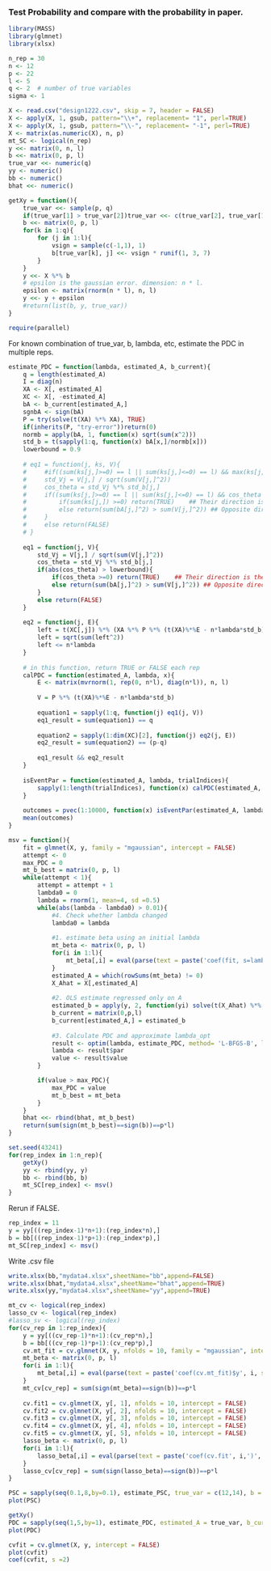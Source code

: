 ### Test Probability and compare with the probability in paper.
```r
library(MASS)
library(glmnet)
library(xlsx)
```

```r
n_rep = 30
n <- 12
p <- 22
l <- 5
q <- 2  # number of true variables
sigma <- 1

X <- read.csv("design1222.csv", skip = 7, header = FALSE)
X <- apply(X, 1, gsub, pattern="\\+", replacement= "1", perl=TRUE)
X <- apply(X, 1, gsub, pattern="\\-", replacement= "-1", perl=TRUE)
X <- matrix(as.numeric(X), n, p)
mt_SC <- logical(n_rep)
y <<- matrix(0, n, l)
b <<- matrix(0, p, l)
true_var <<- numeric(q)
yy <- numeric()
bb <- numeric()
bhat <<- numeric()
```

```r
getXy = function(){
    true_var <<- sample(p, q) 
    if(true_var[1] > true_var[2])true_var <<- c(true_var[2], true_var[1])
    b <<- matrix(0, p, l)
    for(k in 1:q){
        for (j in 1:l){
            vsign = sample(c(-1,1), 1)
            b[true_var[k], j] <<- vsign * runif(1, 3, 7)
        }
    }
    y <<- X %*% b
    # epsilon is the gaussian error. dimension: n * l.
    epsilon <- matrix(rnorm(n * l), n, l)
    y <<- y + epsilon
    #return(list(b, y, true_var))
}
```


```r
require(parallel)
```

For known combination of true_var, b, lambda, etc, estimate the PDC in multiple reps.
```r
estimate_PDC = function(lambda, estimated_A, b_current){
    q = length(estimated_A)
    I = diag(n)
    XA <- X[, estimated_A]
    XC <- X[, -estimated_A]
    bA <- b_current[estimated_A,]
    sgnbA <- sign(bA)
    P = try(solve(t(XA) %*% XA), TRUE)
    if(inherits(P, "try-error"))return(0)
    normb = apply(bA, 1, function(x) sqrt(sum(x^2)))
    std_b = t(sapply(1:q, function(x) bA[x,]/normb[x]))
    lowerbound = 0.9
    
    # eq1 = function(j, ks, V){
    #     #if((sum(ks[j,]>=0) == l || sum(ks[j,]<=0) == l) && max(ks[j,])-min(ks[j,]) < sigma){
    #     std_Vj = V[j,] / sqrt(sum(V[j,]^2))
    #     cos_theta = std_Vj %*% std_b[j,]
    #     if((sum(ks[j,]>=0) == l || sum(ks[j,]<=0) == l) && cos_theta > lowerbou){
    #         if(sum(ks[j,]) >=0) return(TRUE)    ## Their direction is the same
    #         else return(sum(bA[j,]^2) > sum(V[j,]^2)) ## Opposite direction
    #     }
    #     else return(FALSE)
    # }
    
    eq1 = function(j, V){
        std_Vj = V[j,] / sqrt(sum(V[j,]^2))
        cos_theta = std_Vj %*% std_b[j,]
        if(abs(cos_theta) > lowerbound){
            if(cos_theta >=0) return(TRUE)    ## Their direction is the same
            else return(sum(bA[j,]^2) > sum(V[j,]^2)) ## Opposite direction
        }
        else return(FALSE)
    }
    
    eq2 = function(j, E){
        left = t(XC[,j]) %*% (XA %*% P %*% (t(XA)%*%E - n*lambda*std_b) - E )
        left = sqrt(sum(left^2))
        left <= n*lambda
    }
    
    # in this function, return TRUE or FALSE each rep
    calPDC = function(estimated_A, lambda, x){
        E <- matrix(mvrnorm(1, rep(0, n*l), diag(n*l)), n, l) 
        
        V = P %*% (t(XA)%*%E - n*lambda*std_b)
        
        equation1 = sapply(1:q, function(j) eq1(j, V))
        eq1_result = sum(equation1) == q
        
        equation2 = sapply(1:dim(XC)[2], function(j) eq2(j, E))
        eq2_result = sum(equation2) == (p-q)
        
        eq1_result && eq2_result
    }
    
    isEventPar = function(estimated_A, lambda, trialIndices){
        sapply(1:length(trialIndices), function(x) calPDC(estimated_A, lambda, x))
    }
    
    outcomes = pvec(1:10000, function(x) isEventPar(estimated_A, lambda, x))
    mean(outcomes)
}
```


```r
msv = function(){
    fit = glmnet(X, y, family = "mgaussian", intercept = FALSE)
    attempt <- 0
    max_PDC = 0
    mt_b_best = matrix(0, p, l)
    while(attempt < 1){
        attempt = attempt + 1
        lambda0 = 0
        lambda = rnorm(1, mean=4, sd =0.5)
        while(abs(lambda - lambda0) > 0.01){
            #4. Check whether lambda changed
            lambda0 = lambda
            
            #1. estimate beta using an initial lambda
            mt_beta <- matrix(0, p, l)
            for(i in 1:l){
                mt_beta[,i] = eval(parse(text = paste('coef(fit, s=lambda0)$y', i, sep='')))[-1,] 
            }
            estimated_A = which(rowSums(mt_beta) != 0)
            X_Ahat = X[,estimated_A]
            
            #2. OLS estimate regressed only on A 
            estimated_b = apply(y, 2, function(yi) solve(t(X_Ahat) %*% X_Ahat) %*% t(X_Ahat) %*% yi)
            b_current = matrix(0,p,l)
            b_current[estimated_A,] = estimated_b
            
            #3. Calculate PDC and approximate lambda_opt
            result <- optim(lambda, estimate_PDC, method= 'L-BFGS-B', lower = 0, control=list(fnscale=-1), estimated_A = estimated_A, b_current = b_current)
            lambda <- result$par
            value <- result$value
        }

        if(value > max_PDC){
            max_PDC = value
            mt_b_best = mt_beta
        }
    }
    bhat <<- rbind(bhat, mt_b_best)
    return(sum(sign(mt_b_best)==sign(b))==p*l)
}
```


```r
set.seed(43241)
for(rep_index in 1:n_rep){
    getXy()
    yy <- rbind(yy, y)
    bb <- rbind(bb, b)
    mt_SC[rep_index] <- msv()
} 
```

Rerun if FALSE.
```r
rep_index = 11
y = yy[((rep_index-1)*n+1):(rep_index*n),]
b = bb[((rep_index-1)*p+1):(rep_index*p),]
mt_SC[rep_index] <- msv()
```

Write .csv file
```r
write.xlsx(bb,"mydata4.xlsx",sheetName="bb",append=FALSE)
write.xlsx(bhat,"mydata4.xlsx",sheetName="bhat",append=TRUE)
write.xlsx(yy,"mydata4.xlsx",sheetName="yy",append=TRUE)
```


```r
mt_cv <- logical(rep_index)
lasso_cv <- logical(rep_index)
#lasso_sv <- logical(rep_index)
for(cv_rep in 1:rep_index){
    y = yy[((cv_rep-1)*n+1):(cv_rep*n),]
    b = bb[((cv_rep-1)*p+1):(cv_rep*p),]
    cv.mt_fit = cv.glmnet(X, y, nfolds = 10, family = "mgaussian", intercept = FALSE)
    mt_beta <- matrix(0, p, l)
    for(i in 1:l){
        mt_beta[,i] = eval(parse(text = paste('coef(cv.mt_fit)$y', i, sep='')))[-1,] 
    }
    mt_cv[cv_rep] = sum(sign(mt_beta)==sign(b))==p*l
    
    cv.fit1 = cv.glmnet(X, y[, 1], nfolds = 10, intercept = FALSE)
    cv.fit2 = cv.glmnet(X, y[, 2], nfolds = 10, intercept = FALSE)
    cv.fit3 = cv.glmnet(X, y[, 3], nfolds = 10, intercept = FALSE)
    cv.fit4 = cv.glmnet(X, y[, 4], nfolds = 10, intercept = FALSE)
    cv.fit5 = cv.glmnet(X, y[, 5], nfolds = 10, intercept = FALSE)
    lasso_beta <- matrix(0, p, l)
    for(i in 1:l){
        lasso_beta[,i] = eval(parse(text = paste('coef(cv.fit', i,')', sep='')))[-1,]
    }
    lasso_cv[cv_rep] = sum(sign(lasso_beta)==sign(b))==p*l
}
```











```r
PSC = sapply(seq(0.1,8,by=0.1), estimate_PSC, true_var = c(12,14), b = b[,1])
plot(PSC)
```

```r
getXy()
PDC = sapply(seq(1,5,by=1), estimate_PDC, estimated_A = true_var, b_current = b)
plot(PDC)
```

```r
cvfit = cv.glmnet(X, y, intercept = FALSE)
plot(cvfit)
coef(cvfit, s =2)
```











